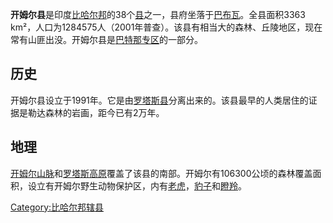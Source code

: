 {{unreferenced|time=2013-05-12T02:43:37+00:00}}
'''开姆尔县'''是印度[[比哈尔邦|比哈尔邦]]的38个[[比哈尔邦行政区划|县]]之一，县府坐落于[[巴布瓦|巴布瓦]]。全县面积3363 km²，人口为1284575人（2001年普查）。该县有相当大的森林、丘陵地区，现在常有山匪出没。开姆尔县是[[巴特那专区|巴特那专区]]的一部分。

==历史==
开姆尔县设立于1991年。它是由[[罗塔斯县|罗塔斯县]]分离出来的。该县最早的人类居住的证据是勒达森林的岩画，距今已有2万年。

==地理==
[[开姆尔山脉|开姆尔山脉]]和[[罗塔斯高原|罗塔斯高原]]覆盖了该县的南部。开姆尔有106300公顷的森林覆盖面积，设立有开姆尔野生动物保护区，内有[[老虎|老虎]]，[[豹子|豹子]]和[[印度瞪羚|瞪羚]]。

{{印度行政区划小作品}}
[[Category:比哈尔邦辖县|Category:比哈尔邦辖县]]